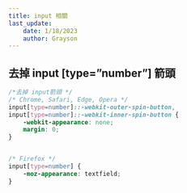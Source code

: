 ```yaml
---
title: input 相關
last_update:
    date: 1/18/2023
    author: Grayson
---
```


## 去掉 input [type=”number”] 箭頭
```scss
/*去掉 input箭頭 */
/* Chrome, Safari, Edge, Opera */
input[type=number]::-webkit-outer-spin-button,
input[type=number]::-webkit-inner-spin-button {
    -webkit-appearance: none;
    margin: 0;
}


/* Firefox */
input[type=number] {
    -moz-appearance: textfield;
}
```
<UseGiscus></UseGiscus>